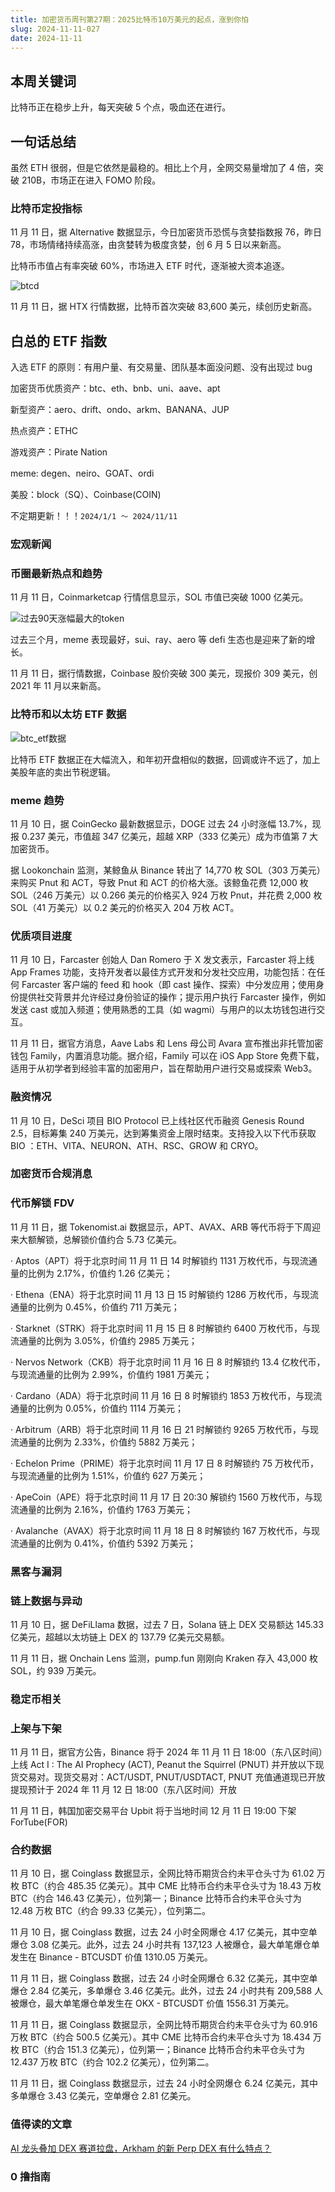 ```yaml
---
title: 加密货币周刊第27期：2025比特币10万美元的起点，涨到你怕
slug: 2024-11-11-027
date: 2024-11-11
---
```


## 本周关键词

比特币正在稳步上升，每天突破 5 个点，吸血还在进行。

## 一句话总结

虽然 ETH 很弱，但是它依然是最稳的。相比上个月，全网交易量增加了 4 倍，突破 210B，市场正在进入 FOMO 阶段。

### 比特币定投指标

11 月 11 日，据 Alternative 数据显示，今日加密货币恐慌与贪婪指数报 76，昨日 78，市场情绪持续高涨，由贪婪转为极度贪婪，创 6 月 5 日以来新高。

比特币市值占有率突破 60%，市场进入 ETF 时代，逐渐被大资本追逐。

![btcd](/ahr999/btcd.png)

11 月 11 日，据 HTX 行情数据，比特币首次突破 83,600 美元，续创历史新高。

## 白总的 ETF 指数

入选 ETF 的原则：有用户量、有交易量、团队基本面没问题、没有出现过 bug

加密货币优质资产：btc、eth、bnb、uni、aave、apt

新型资产：aero、drift、ondo、arkm、BANANA、JUP

热点资产：ETHC

游戏资产：Pirate Nation

meme: degen、neiro、GOAT、ordi

美股：block（SQ）、Coinbase(COIN)

不定期更新！！！`2024/1/1 ～ 2024/11/11`

### 宏观新闻

### 币圈最新热点和趋势

11 月 11 日，Coinmarketcap 行情信息显示，SOL 市值已突破 1000 亿美元。

![过去90天涨幅最大的token](/ahr999/neiro.png)

过去三个月，meme 表现最好，sui、ray、aero 等 defi 生态也是迎来了新的增长。

11 月 11 日，据行情数据，Coinbase 股价突破 300 美元，现报价 309 美元，创 2021 年 11 月以来新高。

### 比特币和以太坊 ETF 数据

![btc_etf数据](/ahr999/btc_etf.png)

比特币 ETF 数据正在大幅流入，和年初开盘相似的数据，回调或许不远了，加上美股年底的卖出节税逻辑。

### meme 趋势

11 月 10 日，据 CoinGecko 最新数据显示，DOGE 过去 24 小时涨幅 13.7%，现报 0.237 美元，市值超 347 亿美元，超越 XRP（333 亿美元）成为市值第 7 大加密货币。

据 Lookonchain 监测，某鲸鱼从 Binance 转出了 14,770 枚 SOL（303 万美元）来购买 Pnut 和 ACT，导致 Pnut 和 ACT 的价格大涨。该鲸鱼花费 12,000 枚 SOL（246 万美元）以 0.266 美元的价格买入 924 万枚 Pnut，并花费 2,000 枚 SOL（41 万美元）以 0.2 美元的价格买入 204 万枚 ACT。

### 优质项目进度

11 月 10 日，Farcaster 创始人 Dan Romero 于 X 发文表示，Farcaster 将上线 App Frames 功能，支持开发者以最佳方式开发和分发社交应用，功能包括：在任何 Farcaster 客户端的 feed 和 hook（即 cast 操作、探索）中分发应用；使用身份提供社交背景并允许经过身份验证的操作；提示用户执行 Farcaster 操作，例如发送 cast 或加入频道；使用熟悉的工具（如 wagmi）与用户的以太坊钱包进行交互。

11 月 11 日，据官方消息，Aave Labs 和 Lens 母公司 Avara 宣布推出非托管加密钱包 Family，内置消息功能。据介绍，Family 可以在 iOS App Store 免费下载，适用于从初学者到经验丰富的加密用户，旨在帮助用户进行交易或探索 Web3。

### 融资情况

11 月 10 日，DeSci 项目 BIO Protocol 已上线社区代币融资 Genesis Round 2.5，目标筹集 240 万美元，达到筹集资金上限时结束。支持投入以下代币获取 BIO ：ETH、VITA、NEURON、ATH、RSC、GROW 和 CRYO。

### 加密货币合规消息

### 代币解锁 FDV

11 月 11 日，据 Tokenomist.ai 数据显示，APT、AVAX、ARB 等代币将于下周迎来大额解锁，总解锁价值约合 5.73 亿美元。

· Aptos（APT）将于北京时间 11 月 11 日 14 时解锁约 1131 万枚代币，与现流通量的比例为 2.17%，价值约 1.26 亿美元；

· Ethena（ENA）将于北京时间 11 月 13 日 15 时解锁约 1286 万枚代币，与现流通量的比例为 0.45%，价值约 711 万美元；

· Starknet（STRK）将于北京时间 11 月 15 日 8 时解锁约 6400 万枚代币，与现流通量的比例为 3.05%，价值约 2985 万美元；

· Nervos Network（CKB）将于北京时间 11 月 16 日 8 时解锁约 13.4 亿枚代币，与现流通量的比例为 2.99%，价值约 1981 万美元；

· Cardano（ADA）将于北京时间 11 月 16 日 8 时解锁约 1853 万枚代币，与现流通量的比例为 0.05%，价值约 1114 万美元；

· Arbitrum（ARB）将于北京时间 11 月 16 日 21 时解锁约 9265 万枚代币，与现流通量的比例为 2.33%，价值约 5882 万美元；

· Echelon Prime（PRIME）将于北京时间 11 月 17 日 8 时解锁约 75 万枚代币，与现流通量的比例为 1.51%，价值约 627 万美元；

· ApeCoin（APE）将于北京时间 11 月 17 日 20:30 解锁约 1560 万枚代币，与现流通量的比例为 2.16%，价值约 1763 万美元；

· Avalanche（AVAX）将于北京时间 11 月 18 日 8 时解锁约 167 万枚代币，与现流通量的比例为 0.41%，价值约 5392 万美元；

### 黑客与漏洞

### 链上数据与异动

11 月 10 日，据 DeFiLlama 数据，过去 7 日，Solana 链上 DEX 交易额达 145.33 亿美元，超越以太坊链上 DEX 的 137.79 亿美元交易额。

11 月 11 日，据 Onchain Lens 监测，pump.fun 刚刚向 Kraken 存入 43,000 枚 SOL，约 939 万美元。

### 稳定币相关

### 上架与下架

11 月 11 日，据官方公告，Binance 将于 2024 年 11 月 11 日 18:00（东八区时间）上线 Act I : The AI Prophecy (ACT), Peanut the Squirrel (PNUT) 并开放以下现货交易对。现货交易对：ACT/USDT, PNUT/USDTACT, PNUT 充值通道现已开放提现预计于 2024 年 11 月 12 日 18:00（东八区时间）开放

11 月 11 日，韩国加密交易平台 Upbit 将于当地时间 12 月 11 日 19:00 下架 ForTube(FOR)

### 合约数据

11 月 10 日，据 Coinglass 数据显示，全网比特币期货合约未平仓头寸为 61.02 万枚 BTC（约合 485.35 亿美元）。其中 CME 比特币合约未平仓头寸为 18.43 万枚 BTC（约合 146.43 亿美元），位列第一；Binance 比特币合约未平仓头寸为 12.48 万枚 BTC（约合 99.33 亿美元），位列第二。

11 月 10 日，据 Coinglass 数据，过去 24 小时全网爆仓 4.17 亿美元，其中空单爆仓 3.08 亿美元。此外，过去 24 小时共有 137,123 人被爆仓，最大单笔爆仓单发生在 Binance - BTCUSDT 价值 1310.05 万美元。

11 月 11 日，据 Coinglass 数据，过去 24 小时全网爆仓 6.32 亿美元，其中空单爆仓 2.84 亿美元，多单爆仓 3.46 亿美元。此外，过去 24 小时共有 209,588 人被爆仓，最大单笔爆仓单发生在 OKX - BTCUSDT 价值 1556.31 万美元。

11 月 11 日，据 Coinglass 数据显示，全网比特币期货合约未平仓头寸为 60.916 万枚 BTC（约合 500.5 亿美元）。其中 CME 比特币合约未平仓头寸为 18.434 万枚 BTC（约合 151.3 亿美元），位列第一；Binance 比特币合约未平仓头寸为 12.437 万枚 BTC（约合 102.2 亿美元），位列第二。

11 月 11 日，据 Coinglass 数据显示，过去 24 小时全网爆仓 6.24 亿美元，其中多单爆仓 3.43 亿美元，空单爆仓 2.81 亿美元。

### 值得读的文章

[AI 龙头叠加 DEX 赛道拉盘，Arkham 的新 Perp DEX 有什么特点？](https://www.theblockbeats.info/news/55718?from=kkk)

### 0 撸指南
